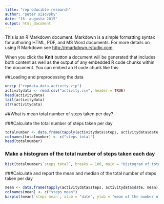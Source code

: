 ```yaml
---
title: "reproducible research"
author: "peter sisovsky"
date: "16. augusta 2015"
output: html_document
---
```


This is an R Markdown document. Markdown is a simple formatting syntax for authoring HTML, PDF, and MS Word documents. For more details on using R Markdown see <http://rmarkdown.rstudio.com>.

When you click the **Knit** button a document will be generated that includes both content as well as the output of any embedded R code chunks within the document. You can embed an R code chunk like this:

##Loading and preprocessing the data

```r
unzip ("repdata-data-activity.zip")
activitydata <- read.csv("activity.csv", header = TRUE)
head(activitydata)
tail(activitydata)
str(activitydata)
```

##What is mean total number of steps taken per day?

###Calculate the total number of steps taken per day

```r
totalnumber <- data.frame(tapply(activitydata$steps, activitydata$date, sum))
colnames(totalnumber) <- c("steps total")
head(totalnumber)
```

### Make a histogram of the total number of steps taken each day

```r
hist(totalnumber$`steps total`, breaks = 100, main = "Histogram of total number of steps per day", xlab = "total number of steps")
```

###Calculate and report the mean and median of the total number of steps taken per day

```r
mean <- data.frame(tapply(activitydata$steps, activitydata$date, mean))
colnames(mean) <- c("steps mean")
barplot(mean$`steps mean`, xlab = "date", ylab = "mean of the number of steps", main = "Mean of the total number of steps per day")
```




